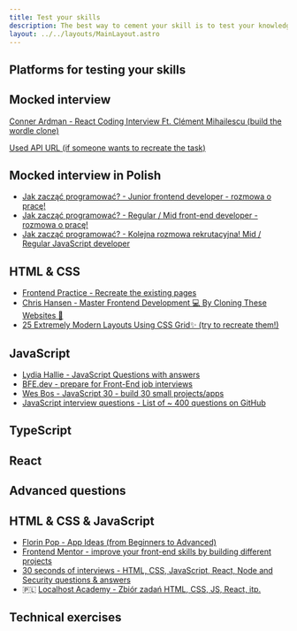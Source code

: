 ```yaml
---
title: Test your skills
description: The best way to cement your skill is to test your knowledge in practice. Here you can find maetrials about testing your newly acquired knowledge
layout: ../../layouts/MainLayout.astro
---
```


## Platforms for testing your skills


<Platforms />

## Mocked interview

[Conner Ardman - React Coding Interview Ft. Clément Mihailescu (build the wordle clone)](https://www.youtube.com/watch?v=5xf4_Kx7azg)

[Used API URL (if someone wants to recreate the task)](https://api.frontendexpert.io/api/fe/wordle-words)

## Mocked interview in Polish

- [Jak zacząć programować? - Junior frontend developer - rozmowa o pracę!](https://www.youtube.com/watch?v=g3VKD_voy0g)
- [Jak zacząć programować? - Regular / Mid front-end developer - rozmowa o pracę!](https://www.youtube.com/watch?v=ecsxxHqeczg)
- [Jak zacząć programować? - Kolejna rozmowa rekrutacyjna! Mid / Regular JavaScript developer](https://www.youtube.com/watch?v=kBO0MQ_pfSk)

## HTML & CSS


- [Frontend Practice - Recreate the existing pages](https://www.frontendpractice.com/)
- [Chris Hansen - Master Frontend Development 💻 By Cloning These Websites 💯](https://www.dev.to/hyggedev/master-frontend-development-by-cloning-these-websites-1m08)
- [25 Extremely Modern Layouts Using CSS Grid✨ (try to recreate them!)](https://dev.to/preethi_dev/25-extremely-modern-layouts-using-css-grid-10ek)

<CSS4JSExercises />
<PracticeCSSProblems />
<CSSQuestions />

## JavaScript

- [Lydia Hallie - JavaScript Questions with answers](https://github.com/lydiahallie/javascript-questions)
- [BFE.dev - prepare for Front-End job interviews](https://bigfrontend.dev/)
- [Wes Bos - JavaScript 30 - build 30 small projects/apps](https://javascript30.com/)
- [JavaScript interview questions - List of ~ 400 questions on GitHub](https://github.com/sudheerj/javascript-interview-questions)


<JavaScriptQuestions />

## TypeScript


<TypeScriptQuestions />

## React


<ReactQuestions />

## Advanced questions


<AdvancedQuestions />

## HTML & CSS & JavaScript

- [Florin Pop - App Ideas (from Beginners to Advanced)](https://github.com/florinpop17/app-ideas)
- [Frontend Mentor - improve your front-end skills by building different projects](https://www.frontendmentor.io/)
- [30 seconds of interviews - HTML, CSS, JavaScript, React, Node and Security questions & answers](https://30secondsofinterviews.org/)
- 🇵🇱 [Localhost Academy - Zbiór zadań HTML, CSS, JS, React, itp.](https://github.com/Przemocny/zbior-zadan-html-css-js-react)

## Technical exercises


<RecruitmentTasks />
